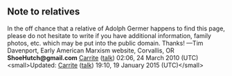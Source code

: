 <article id="21422340" title=Talk:Adolph Germer>
	<talkpage id="21422340" title="Talk:Adolph Germer">
{{WikiProjectBannerShell|1=
{{WikiProject Biography
|living=no
|class=C

|listas=Germer, Adolph
}}
{{WikiProject Socialism
|class=B
|importance=mid
}}
{{WikiProject Chicago|class=|importance=}}
}}


==Note to relatives==

In the off chance that a relative of Adolph Germer happens to find this page, please do not hesitate to write if you have additional information, family photos, etc. which may be put into the public domain. Thanks! —Tim Davenport, Early American Marxism website, Corvallis, OR  '''ShoeHutch@gmail.com''' [[User:Carrite|Carrite]] ([[User talk:Carrite|talk]]) 02:06, 24 March 2010 (UTC) &lt;small&gt;Updated: [[User:Carrite|Carrite]] ([[User talk:Carrite|talk]]) 19:10, 19 January 2015 (UTC)&lt;/small&gt;
	</talkpage>
</article>